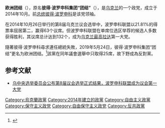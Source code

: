 {{expand|time=2015-04-12T01:19:11+00:00}}
{{Infobox political party
|country = 烏克蘭
|party_name = 欧洲团结
|name_native = Європейська солідарність
|party_logo = [[File:European_Solidarity.svg|200px]]
|leader = [[彼得·波罗申科|彼得·波罗申科]]
|foundation = 2014年10月
|ideology = [[自由保守主义|自由保守主义]]<br>[[基督教民主主义|基督教民主主义]]<br>[[公民民族主义|公民民族主义]]<br>[[民族自由主义|民族自由主义]]<br>[[经济自由主义|经济自由主义]]<br>[[新自由主义|新自由主义]]<br>[[亲欧洲主义|亲欧洲主义]]<br>[[大西洋主义|大西洋主义]]<br>[[反共主义|反共主义]]
|position = [[中间偏右|中间偏右]]
|international = [[国际民主联盟|国际民主联盟]]
|european =[[欧洲人民党|欧洲人民党]]（观察员） 
|colorcode = #0033FF
|colours = 
|headquarters = {{UKR}}[[基輔|基輔]]
|website = 
| seats1_title = [[烏克蘭最高拉达|最高拉达]]
| seats1 = {{Infobox political party/seats|27|450|hex=#0033FF}}
| seats2_title = 地方議會
| seats2 = {{Infobox political party/seats|3905|43122|hex=#0033FF}}
| footnotes = 
}}
'''欧洲团结'''（{{lang-uk|Європейська солідарність|translit=Yevropeyśka Solidarnisť}}），原名'''彼得·波罗申科集团“团结”'''（{{lang-uk|Блок Петра Порошенка «Солідарність»|translit=Blok Petra Poroshenka «Solydarnist»}}），是[[乌克兰|乌克兰]]的一个政党，成立于2014年10月。前[[烏克蘭總統|总统]][[彼得·波罗申科|彼得·波罗申科]]是该党领袖。

在2014年10月26日举行的第8届乌克兰议会选举中，波罗申科联盟以21.81%的得票率屈居第二，赢得63个议席。但波罗申科联盟在单席位选区举荐的候选人多数获得胜利，其议席总计达到132个，成为[[乌克兰最高拉达|乌克兰最高拉达]]第一大党。

隨著彼得·波罗申科尋求連任總統失敗，2019年5月24日，彼得·波罗申科集团“团结”更名为欧洲团结。<ref>{{Cite news |url=https://www.ukrinform.net/rubric-polytics/2711406-poroshenko-joins-european-solidarity-party.html |title=Poroshenko joins European Solidarity party |date=2019-05-30 |work=ukrinform |accessdate=2019-06-07 |archive-date=2019-06-07 |archive-url=https://web.archive.org/web/20190607102706/https://www.ukrinform.net/rubric-polytics/2711406-poroshenko-joins-european-solidarity-party.html |dead-url=no }}</ref>該黨在同年議會選舉中只取得25席，故下野成為反對黨。

==参考文献==
{{reflist}}
*[http://news.china.com.cn/world/2014-11/11/content_34018936.htm 乌中央选举委员会公布第8届议会选举正式结果，波罗申科联盟成为议会第一大党]{{Wayback|url=http://news.china.com.cn/world/2014-11/11/content_34018936.htm |date=20160305023845 }}
{{乌克兰政党}}
[[Category:烏克蘭政黨|Category:烏克蘭政黨]]
[[Category:2014年建立的政黨|Category:2014年建立的政黨]]
[[Category:自由主义政黨|Category:自由主义政黨]]
[[Category:保守主义政党|Category:保守主义政党]]
[[Category:自由保守主义政党|Category:自由保守主义政党]]
[[Category:反共政黨|Category:反共政黨]]